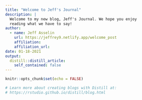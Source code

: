 ```yaml
---
title: "Welcome to Jeff's Journal"
description: |
  Welcome to my new blog, Jeff's Journal. We hope you enjoy 
  reading what we have to say!
author:
  - name: Jeff Asselin 
    url: https://jeffrey9.netlify.app/welcome_post
    affiliation:
    affiliation_url: 
date: 01-18-2021
output:
  distill::distill_article:
    self_contained: false
---
```


```r
knitr::opts_chunk$set(echo = FALSE)

# Learn more about creating blogs with Distill at:
# https://rstudio.github.io/distill/blog.html

```



